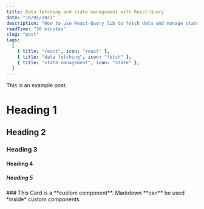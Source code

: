 ```yaml
---
title: Data fetching and state management with React-Query
date: "10/05/2023"
description: "How to use React-Query lib to fetch data and manage state"
readTime: "30 minutes"
slug: "post"
tags:
  [
    { title: "react", icon: "react" },
    { title: "data fetching", icon: "fetch" },
    { title: "state management", icon: "state" },
  ]
---
```


This is an example post.

# Heading 1

## Heading 2

### Heading 3

#### Heading 4

##### Heading 5

<Card>
  ### This Card is a **custom component**. Markdown **can** be used *inside*
  custom components.
</Card>
